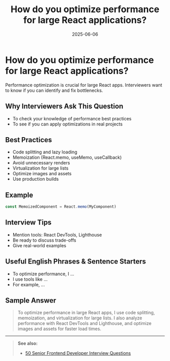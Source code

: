 ﻿---
title: 'How do you optimize performance for large React applications?'
date: '2025-06-06'
tags: ['interview', 'react', 'performance', 'optimization']
draft: false
summary: 'Best practices for optimizing performance in large React applications, with examples and interview tips.'
authors: ['default']
layout: PostSimple
---

# How do you optimize performance for large React applications?

Performance optimization is crucial for large React apps. Interviewers want to know if you can identify and fix bottlenecks.

## Why Interviewers Ask This Question

- To check your knowledge of performance best practices
- To see if you can apply optimizations in real projects

## Best Practices

- Code splitting and lazy loading
- Memoization (React.memo, useMemo, useCallback)
- Avoid unnecessary renders
- Virtualization for large lists
- Optimize images and assets
- Use production builds

## Example

```js
const MemoizedComponent = React.memo(MyComponent)
```

## Interview Tips

- Mention tools: React DevTools, Lighthouse
- Be ready to discuss trade-offs
- Give real-world examples

## Useful English Phrases & Sentence Starters

- To optimize performance, I ...
- I use tools like ...
- For example, ...

## Sample Answer

> To optimize performance in large React apps, I use code splitting, memoization, and virtualization for large lists. I also analyze performance with React DevTools and Lighthouse, and optimize images and assets for faster load times.

---

> **See also:**
>
> - [50 Senior Frontend Developer Interview Questions](./)
